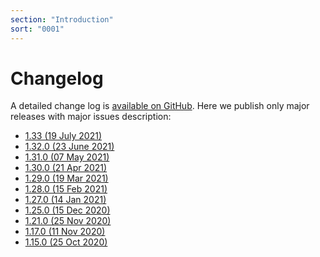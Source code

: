 ```yaml
---
section: "Introduction"
sort: "0001"
---
```


# Changelog

A detailed change log is [available on GitHub](https://github.com/jitsucom/jitsu/releases). Here we publish only major releases with major issues description:

* [1.33 \(19 July 2021\)](/docs/changelog/1.33.0-19-july-2021)
* [1.32.0 \(23 June 2021\)](/docs/changelog/1.32.0-23-june-2021)
* [1.31.0 \(07 May 2021\)](/docs/changelog/1.31.0-07-may-2021)
* [1.30.0 \(21 Apr 2021\)](/docs/changelog/1.30.0-21-apr-2021)
* [1.29.0 \(19 Mar 2021\)](/docs/changelog/1.29.0-19-mar-2021)
* [1.28.0 \(15 Feb 2021\)](/docs/changelog/1.28.0-15-feb-2021)
* [1.27.0 \(14 Jan 2021\)](/docs/changelog/v1.27.0-14-jan-2021)
* [1.25.0 \(15 Dec 2020\)](/docs/changelog/v1.25.0-15-dec-2020)
* [1.21.0 \(25 Nov 2020\)](/docs/changelog/v1.21.0-25-nov-2020)
* [1.17.0 \(11 Nov 2020\)](/docs/changelog/v1.17.0-11-nov-2020)
* [1.15.0 \(25 Oct 2020\)](/docs/changelog/v1.15.0-25-oct-2020)

